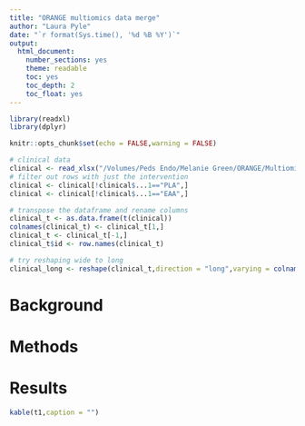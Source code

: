 ```yaml
---
title: "ORANGE multiomics data merge"
author: "Laura Pyle"
date: "`r format(Sys.time(), '%d %B %Y')`"
output:
  html_document:
    number_sections: yes
    theme: readable
    toc: yes
    toc_depth: 2
    toc_float: yes
---
```


```r
library(readxl)
library(dplyr)

knitr::opts_chunk$set(echo = FALSE,warning = FALSE)

```

```r
# clinical data
clinical <- read_xlsx("/Volumes/Peds Endo/Melanie Green/ORANGE/Multiomics/Data raw/ORANGE Clinical Data - Targeted.xlsx")
# filter out rows with just the intervention
clinical <- clinical[!clinical$...1=="PLA",]
clinical <- clinical[!clinical$...1=="EAA",]

# transpose the dataframe and rename columns
clinical_t <- as.data.frame(t(clinical))
colnames(clinical_t) <- clinical_t[1,]
clinical_t <- clinical_t[-1,]
clinical_t$id <- row.names(clinical_t)

# try reshaping wide to long
clinical_long <- reshape(clinical_t,direction = "long",varying = colnames(clinical_t[,-1]))

```

# Background

# Methods

# Results

```r
kable(t1,caption = "")
```
<br>
